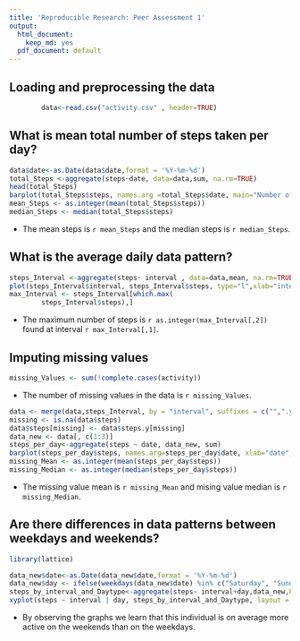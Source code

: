 ```yaml
---
title: 'Reproducible Research: Peer Assessment 1'
output:
  html_document:
    keep_md: yes
  pdf_document: default
---
```


## Loading and preprocessing the data
```r
        data<-read.csv("activity.csv" , header=TRUE)
```



## What is mean total number of steps taken per day?
```r
data$date<-as.Date(data$date,format = '%Y-%m-%d')
total_Steps <-aggregate(steps~date, data=data,sum, na.rm=TRUE)
head(total_Steps)
barplot(total_Steps$steps, names.arg =total_Steps$date, main="Number of Steps per Day",xlab="Date", ylab="Steps")
mean_Steps <- as.integer(mean(total_Steps$steps))
median_Steps <- median(total_Steps$steps)
```

* The mean steps is `r mean_Steps` and the median steps is `r median_Steps`.

## What is the average daily data pattern?

```r
steps_Interval <-aggregate(steps~ interval , data=data,mean, na.rm=TRUE)
plot(steps_Interval$interval, steps_Interval$steps, type="l",xlab="interval",ylab="average steps")
max_Interval <- steps_Interval[which.max(  
        steps_Interval$steps),]
```

*  The maximum number of steps is `r as.integer(max_Interval[,2])` found at interval `r max_Interval[,1]`.


## Imputing missing values
```r
missing_Values <- sum(!complete.cases(activity))
```
* The number of missing values in the data is `r missing_Values`.


```r
data <- merge(data,steps_Interval, by = "interval", suffixes = c("",".y"))
missing <- is.na(data$steps)
data$steps[missing] <- data$steps.y[missing]
data_new <- data[, c(1:3)]
steps_per_day<-aggregate(steps ~ date, data_new, sum)
barplot(steps_per_day$steps, names.arg=steps_per_day$date, xlab="date", ylab="steps", main="Number of steps per day", col="red")
missing_Mean <- as.integer(mean(steps_per_day$steps))
missing_Median <- as.integer(median(steps_per_day$steps))
```

*  The missing value mean is `r missing_Mean` and mising value median is `r missing_Median`. 


## Are there differences in data patterns between weekdays and weekends?

```r
library(lattice)

data_new$date<-as.Date(data_new$date,format = '%Y-%m-%d')
data_new$day <- ifelse(weekdays(data_new$date) %in% c("Saturday", "Sunday"),'Weekend','Weekday')
steps_by_interval_and_Daytype<-aggregate(steps~ interval+day,data_new,FUN="mean")
xyplot(steps ~ interval | day, steps_by_interval_and_Daytype, layout = c(1, 2), type = "l", col="blue", xlab="Interval", ylab="Average Number of Steps")
```

*  By observing the graphs we learn that this individual is on average more active on the weekends than on the weekdays. 

